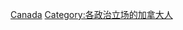 {{Commonscat|Feminists from Canada}}

[[Category:各國女性主義者|Canada]]
[[Category:各政治立场的加拿大人|Category:各政治立场的加拿大人]]
